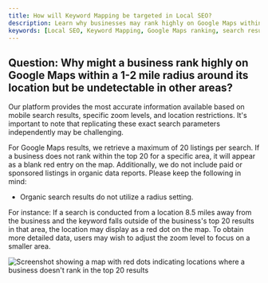 ```yaml
---
title: How will Keyword Mapping be targeted in Local SEO?
description: Learn why businesses may rank highly on Google Maps within a small radius but be undetectable in other areas, and how Local SEO ranking works.
keywords: [Local SEO, Keyword Mapping, Google Maps ranking, search results]
---
```


## Question: Why might a business rank highly on Google Maps within a 1-2 mile radius around its location but be undetectable in other areas?

Our platform provides the most accurate information available based on mobile search results, specific zoom levels, and location restrictions. It's important to note that replicating these exact search parameters independently may be challenging.

For Google Maps results, we retrieve a maximum of 20 listings per search. If a business does not rank within the top 20 for a specific area, it will appear as a blank red entry on the map. Additionally, we do not include paid or sponsored listings in organic data reports. Please keep the following in mind:

- Organic search results do not utilize a radius setting.

For instance: If a search is conducted from a location 8.5 miles away from the business and the keyword falls outside of the business's top 20 results in that area, the location may display as a red dot on the map. To obtain more detailed data, users may wish to adjust the zoom level to focus on a smaller area.

![Screenshot showing a map with red dots indicating locations where a business doesn't rank in the top 20 results](/img/local-seo/27466994711575.jpg)